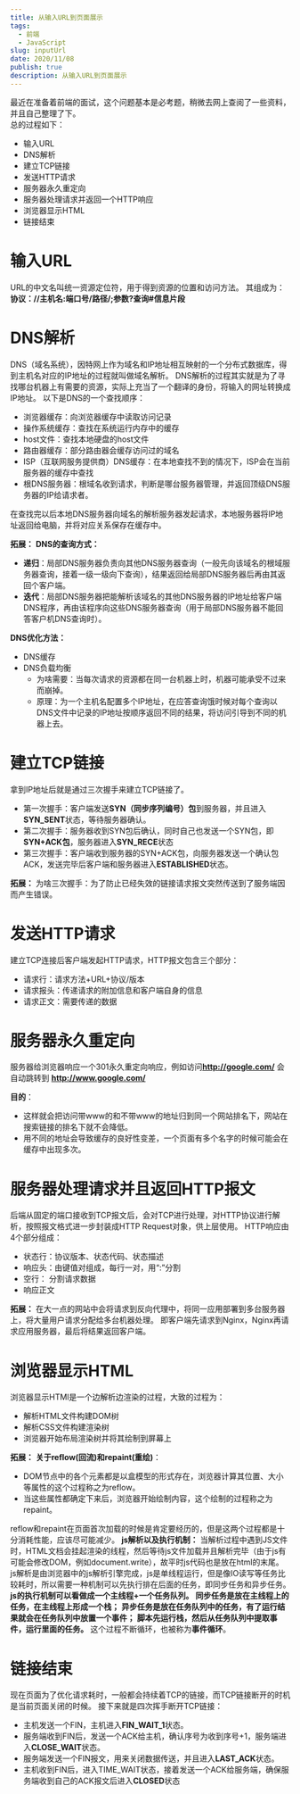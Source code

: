 ```yaml
---
title: 从输入URL到页面展示
tags:
  - 前端
  - JavaScript
slug: inputUrl
date: 2020/11/08
publish: true
description: 从输入URL到页面展示
---
```


最近在准备着前端的面试，这个问题基本是必考题，稍微去网上查阅了一些资料，并且自己整理了下。  
总的过程如下：

*   输入URL
*   DNS解析
*   建立TCP链接
*   发送HTTP请求
*   服务器永久重定向
*   服务器处理请求并返回一个HTTP响应
*   浏览器显示HTML
*   链接结束


# 输入URL

URL的中文名叫统一资源定位符，用于得到资源的位置和访问方法。
其组成为：**协议：//主机名:端口号/路径/;参数?查询#信息片段**

# DNS解析

DNS（域名系统），因特网上作为域名和IP地址相互映射的一个分布式数据库，得到主机名对应的IP地址的过程就叫做域名解析。
DNS解析的过程其实就是为了寻找哪台机器上有需要的资源，实际上充当了一个翻译的身份，将输入的网址转换成IP地址。
以下是DNS的一个查找顺序：

- 浏览器缓存：向浏览器缓存中读取访问记录
- 操作系统缓存：查找在系统运行内存中的缓存
- host文件：查找本地硬盘的host文件
- 路由器缓存：部分路由器会缓存访问过的域名
- ISP（互联网服务提供商）DNS缓存：在本地查找不到的情况下，ISP会在当前服务器的缓存中查找
- 根DNS服务器：根域名收到请求，判断是哪台服务器管理，并返回顶级DNS服务器的IP给请求者。

在查找完以后本地DNS服务器向域名的解析服务器发起请求，本地服务器将IP地址返回给电脑，并将对应关系保存在缓存中。

**拓展：**
**DNS的查询方式：**

- **递归**：局部DNS服务器负责向其他DNS服务器查询（一般先向该域名的根域服务器查询，接着一级一级向下查询），结果返回给局部DNS服务器后再由其返回个客户端。
- **迭代**：局部DNS服务器把能解析该域名的其他DNS服务器的IP地址给客户端DNS程序，再由该程序向这些DNS服务器查询（用于局部DNS服务器不能回答客户机DNS查询时）。

**DNS优化方法：**

- DNS缓存
- DNS负载均衡
  - 为啥需要：当每次请求的资源都在同一台机器上时，机器可能承受不过来而崩掉。
  - 原理：为一个主机名配置多个IP地址，在应答查询饿时候对每个查询以DNS文件中记录的IP地址按顺序返回不同的结果，将访问引导到不同的机器上去。

# 建立TCP链接

拿到IP地址后就是通过三次握手来建立TCP链接了。

- 第一次握手：客户端发送**SYN（同步序列编号）包**到服务器，并且进入**SYN_SENT**状态，等待服务器确认。
- 第二次握手：服务器收到SYN包后确认，同时自己也发送一个SYN包，即**SYN+ACK包**，服务器进入**SYN_RECE**状态
- 第三次握手：客户端收到服务器的SYN+ACK包，向服务器发送一个确认包ACK，发送完毕后客户端和服务器进入**ESTABLISHED**状态。

**拓展：**
为啥三次握手：为了防止已经失效的链接请求报文突然传送到了服务端因而产生错误。

# 发送HTTP请求

建立TCP连接后客户端发起HTTP请求，HTTP报文包含三个部分：

- 请求行：请求方法+URL+协议/版本
- 请求报头：传递请求的附加信息和客户端自身的信息
- 请求正文：需要传递的数据

# 服务器永久重定向

服务器给浏览器响应一个301永久重定向响应，例如访问**http://google.com/** 会自动跳转到 **http://www.google.com/**

**目的**：

- 这样就会把访问带www的和不带www的地址归到同一个网站排名下，网站在搜索链接的排名下就不会降低。
- 用不同的地址会导致缓存的良好性变差，一个页面有多个名字的时候可能会在缓存中出现多次。

# 服务器处理请求并且返回HTTP报文

后端从固定的端口接收到TCP报文后，会对TCP进行处理，对HTTP协议进行解析，按照报文格式进一步封装成HTTP Request对象，供上层使用。
HTTP响应由4个部分组成：

- 状态行：协议版本、状态代码、状态描述
- 响应头：由键值对组成，每行一对，用“:”分割
- 空行： 分割请求数据
- 响应正文

**拓展：**
在大一点的网站中会将请求到反向代理中，将同一应用部署到多台服务器上，将大量用户请求分配给多台机器处理。
即客户端先请求到Nginx，Nginx再请求应用服务器，最后将结果返回客户端。

# 浏览器显示HTML

浏览器显示HTMl是一个边解析边渲染的过程，大致的过程为：

- 解析HTML文件构建DOM树
- 解析CSS文件构建渲染树
- 浏览器开始布局渲染树并将其绘制到屏幕上

**拓展：**
**关于reflow(回流)和repaint(重绘)**：

- DOM节点中的各个元素都是以盒模型的形式存在，浏览器计算其位置、大小等属性的这个过程称之为reflow。
- 当这些属性都确定下来后，浏览器开始绘制内容，这个绘制的过程称之为repaint。

reflow和repaint在页面首次加载的时候是肯定要经历的，但是这两个过程都是十分消耗性能，应该尽可能减少。
**js解析以及执行机制：**
当解析过程中遇到JS文件时，HTML文档会挂起渲染的线程，然后等待js文件加载并且解析完毕（由于js有可能会修改DOM，例如document.write），故平时js代码也是放在html的末尾。
js解析是由浏览器中的js解析引擎完成，js是单线程运行，但是像IO读写等任务比较耗时，所以需要一种机制可以先执行排在后面的任务，即同步任务和异步任务。
**js的执行机制可以看做成一个主线程+一个任务队列。**
**同步任务是放在主线程上的任务，在主线程上形成一个栈；**
**异步任务是放在任务队列中的任务，有了运行结果就会在任务队列中放置一个事件；**
**脚本先运行栈，然后从任务队列中提取事件，运行里面的任务。**
这个过程不断循环，也被称为**事件循环**。

# 链接结束

现在页面为了优化请求耗时，一般都会持续着TCP的链接，而TCP链接断开的时机是当前页面关闭的时候。
接下来就是四次挥手断开TCP链接：

- 主机发送一个FIN，主机进入**FIN_WAIT_1**状态。
- 服务端收到FIN后，发送一个ACK给主机，确认序号为收到序号+1，服务端进入**CLOSE_WAIT**状态。
- 服务端发送一个FIN报文，用来关闭数据传送，并且进入**LAST_ACK**状态。
- 主机收到FIN后，进入TIME_WAIT状态，接着发送一个ACK给服务端，确保服务端收到自己的ACK报文后进入**CLOSED**状态
